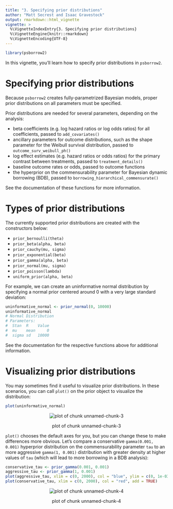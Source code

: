 ```yaml
---
title: "3. Specifying prior distributions"
author: "Matt Secrest and Isaac Gravestock"
output: rmarkdown::html_vignette
vignette: >
  %\VignetteIndexEntry{3. Specifying prior distributions}
  %\VignetteEngine{knitr::rmarkdown}
  %\VignetteEncoding{UTF-8}
---
```





```r
library(psborrow2)
```


In this vignette, you'll learn how to specify prior distributions in `psborrow2`.

# Specifying prior distributions
Because `psborrow2` creates fully-parametrized Bayesian models,
proper prior distributions on all parameters must be specified. \bold{`psborrow2`
does not provide any default prior distributions by design: users must
specify these.}

Prior distributions are needed for several parameters,
depending on the analysis:

* beta coefficients (e.g. log hazard ratios or log odds ratios) for all
coefficients, passed to `add_covariates()`
* ancillary parameters for outcome distributions, such as the shape parameter
for the Weibull survival distribution, passed to `outcome_surv_weibull_ph()`
* log effect estimates (e.g. hazard ratios or odds ratios) for the primary
contrast between treatments, passed to `treatment_details()`
* baseline outcome rates or odds, passed to outcome functions
* the hyperprior on the commensurability parameter for
Bayesian dynamic borrowing (BDB), passed to `borrowing_hierarchical_commensurate()`

See the documentation of these functions for more information.

# Types of prior distributions
The currently supported prior distributions are created with the
constructors below:

* `prior_bernoulli(theta)`
* `prior_beta(alpha, beta)`
* `prior_cauchy(mu, sigma)`
* `prior_exponential(beta)`
* `prior_gamma(alpha, beta)`
* `prior_normal(mu, sigma)`
* `prior_poisson(lambda)`
* `uniform_prior(alpha, beta)`

For example, we can create an uninformative normal distribution by specifying
a normal prior centered around 0 with a very large standard deviation:


```r
uninformative_normal <- prior_normal(0, 10000)
uninformative_normal
# Normal Distribution
# Parameters:
#  Stan  R    Value
#  mu    mean     0
#  sigma sd   10000
```

See the documentation for the respective functions above for additional
information.

# Visualizing prior distributions

You may sometimes find it useful to visualize prior distributions. In these
scenarios, you can call `plot()` on the prior object to visualize the
distribution:


```r
plot(uninformative_normal)
```

<div class="figure" style="text-align: center">
<img src="figure-prior_distributions-unnamed-chunk-3-1.png" alt="plot of chunk unnamed-chunk-3"  />
<p class="caption">plot of chunk unnamed-chunk-3</p>
</div>

`plot()` chooses the default axes for you, but you can change these to
make differences more obvious. Let's compare
a conservative `gamma(0.001, 0.001)` hyperprior distribution on the
commensurability parameter `tau` to an more aggressive `gamma(1, 0.001)`
distribution with greater density at higher values of `tau` (which
will lead to more borrowing in a BDB analysis):


```r
conservative_tau <- prior_gamma(0.001, 0.001)
aggressive_tau <- prior_gamma(1, 0.001)
plot(aggressive_tau, xlim = c(0, 2000), col = "blue", ylim = c(0, 1e-03))
plot(conservative_tau, xlim = c(0, 2000), col = "red", add = TRUE)
```

<div class="figure" style="text-align: center">
<img src="figure-prior_distributions-unnamed-chunk-4-1.png" alt="plot of chunk unnamed-chunk-4"  />
<p class="caption">plot of chunk unnamed-chunk-4</p>
</div>
